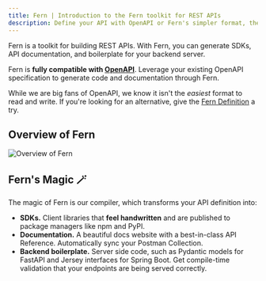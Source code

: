 ```yaml
---
title: Fern | Introduction to the Fern toolkit for REST APIs
description: Define your API with OpenAPI or Fern's simpler format, then generate SDKs, server boilerplate, and a documentation website with an API Reference.
---
```


Fern is a toolkit for building REST APIs. With Fern, you can generate SDKs, API documentation, and boilerplate for your backend server.

Fern is **fully compatible with [OpenAPI](https://www.openapis.org/)**. Leverage your existing OpenAPI
specification to generate code and documentation through Fern.

While we are big fans of OpenAPI, we know it isn't the _easiest_ format to read and write. If you're looking for an alternative, give the [Fern Definition](/overview/define-your-api/ferndef/overview) a try.

## Overview of Fern

![Overview of Fern](https://fern-image-hosting.s3.amazonaws.com/fern/overview.png)

## Fern's Magic 🪄

The magic of Fern is our compiler, which transforms your API definition into:

- **SDKs.** Client libraries that **feel handwritten** and are published to package managers like npm and PyPI.
- **Documentation.** A beautiful docs website with a best-in-class API Reference. Automatically sync your Postman Collection.
- **Backend boilerplate.** Server side code, such as Pydantic models for FastAPI and Jersey interfaces for Spring Boot. Get compile-time validation that your endpoints are being served correctly.
